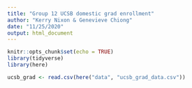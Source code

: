 ```yaml
---
title: "Group 12 UCSB domestic grad enrollment"
author: "Kerry Nixon & Genevieve Chiong"
date: "11/25/2020"
output: html_document
---
```


```r
knitr::opts_chunk$set(echo = TRUE)
library(tidyverse)
library(here)
```

```r
ucsb_grad <- read.csv(here("data", "ucsb_grad_data.csv"))
```

